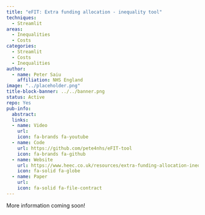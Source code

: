 ```yaml
---
title: "eFIT: Extra funding allocation - inequality tool"
techniques:
  - Streamlit
areas:
  - Inequalities
  - Costs
categories:
  - Streamlit
  - Costs
  - Inequalities
author:
  - name: Peter Saiu
    affiliation: NHS England
image: "../placeholder.png"
title-block-banner: ../../banner.png
status: Active
repo: Yes
pub-info:
  abstract:
  links:
  - name: Video
    url:
    icon: fa-brands fa-youtube
  - name: Code
    url: https://github.com/pete4nhs/eFIT-tool
    icon: fa-brands fa-github
  - name: Website
    url: https://www.heec.co.uk/resources/extra-funding-allocation-inequality-tool-efit/
    icon: fa-solid fa-globe
  - name: Paper
    url:
    icon: fa-solid fa-file-contract
---
```


More information coming soon!
